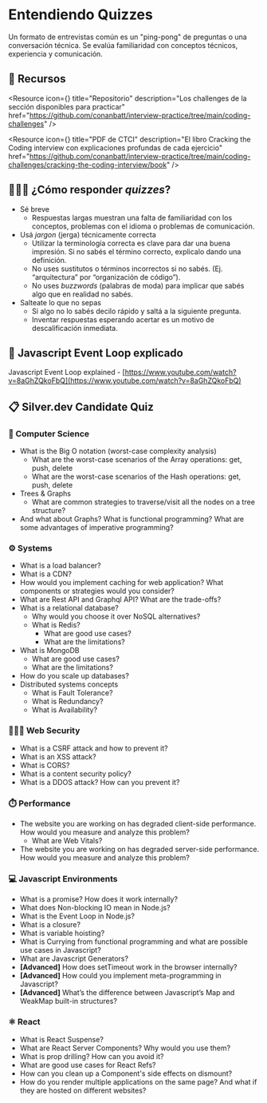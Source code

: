 
# Entendiendo Quizzes

Un formato de entrevistas común es un "ping-pong" de preguntas o una conversación técnica. Se evalúa familiaridad con conceptos técnicos, experiencia y comunicación. 

<IREmbed src="https://www.youtube.com/embed/dcD4hYhYQLg?si=-MviuVeSHh64dnHs"/>

## 🔗 Recursos

<Resource
icon={<LinkIcon className="color-4"/>}
title="Repositorio"
description="Los challenges de la sección disponibles para practicar"
href="https://github.com/conanbatt/interview-practice/tree/main/coding-challenges"
/>

<Resource
icon={<FilesIcon className="color-2"/>}
title="PDF de CTCI"
description="El libro Cracking the Coding interview con explicaciones profundas de cada ejercicio"
href="https://github.com/conanbatt/interview-practice/tree/main/coding-challenges/cracking-the-coding-interview/book"
/>

## 🙋🏻‍♂️ ¿Cómo responder *quizzes*?

- Sé breve
    - Respuestas largas muestran una falta de familiaridad con los conceptos, problemas con el idioma o problemas de comunicación.
- Usá *jargon* (jerga) técnicamente correcta
    - Utilizar la terminología correcta es clave para dar una buena impresión. Si no sabés el término correcto, explicalo dando una definición.
    - No uses sustitutos o términos incorrectos si no sabés. (Ej. “arquitectura” por “organización de código”).
    - No uses *buzzwords* (palabras de moda) para implicar que sabés algo que en realidad no sabés.
- Salteate lo que no sepas
    - Si algo no lo sabés decilo rápido y saltá a la siguiente pregunta.
    - Inventar respuestas esperando acertar es un motivo de descalificación inmediata.

## 🔄 Javascript Event Loop explicado

Javascript Event Loop explained - [https://www.youtube.com/watch?v=8aGhZQkoFbQ](https://www.youtube.com/watch?v=8aGhZQkoFbQ) 

## 📋 Silver.dev Candidate Quiz

### 🧬 Computer Science

- What is the Big O notation (worst-case complexity analysis)
    - What are the worst-case scenarios of the Array operations: get, push, delete
    - What are the worst-case scenarios of the Hash operations: get, push, delete
- Trees & Graphs
    - What are common strategies to traverse/visit all the nodes on a tree structure?
- And what about Graphs? What is functional programming? What are some advantages of imperative programming?

### ⚙️ Systems

- What is a load balancer?
- What is a CDN?
- How would you implement caching for web application? What components or strategies would you consider?
- What are Rest API and Graphql API? What are the trade-offs?
- What is a relational database?
    - Why would you choose it over NoSQL alternatives?
    - What is Redis?
        - What are good use cases?
        - What are the limitations?
- What is MongoDB
    - What are good use cases?
    - What are the limitations?
- How do you scale up databases?
- Distributed systems concepts
    - What is Fault Tolerance?
    - What is Redundancy?
    - What is Availability?

### 👮🏻‍♀️ Web Security

- What is a CSRF attack and how to prevent it?
- What is an XSS attack?
- What is CORS?
- What is a content security policy?
- What is a DDOS attack? How can you prevent it?

### ⏱️ Performance

- The website you are working on has degraded client-side performance. How would you measure and analyze this problem?
    - What are Web Vitals?
- The website you are working on has degraded server-side performance. How would you measure and analyze this problem?

### 💻 Javascript Environments

- What is a promise? How does it work internally?
- What does Non-blocking IO mean in Node.js?
- What is the Event Loop in Node.js?
- What is a closure?
- What is variable hoisting?
- What is Currying from functional programming and what are possible use cases in Javascript?
- What are Javascript Generators?
- **[Advanced]** How does setTimeout work in the browser internally?
- **[Advanced]** How could you implement meta-programming in Javascript?
- **[Advanced]** What’s the difference between Javascript’s Map and WeakMap built-in structures?

### ⚛️ React

- What is React Suspense?
- What are React Server Components? Why would you use them?
- What is prop drilling? How can you avoid it?
- What are good use cases for React Refs?
- How can you clean up a Component's side effects on dismount?
- How do you render multiple applications on the same page? And what if they are hosted on different websites?

